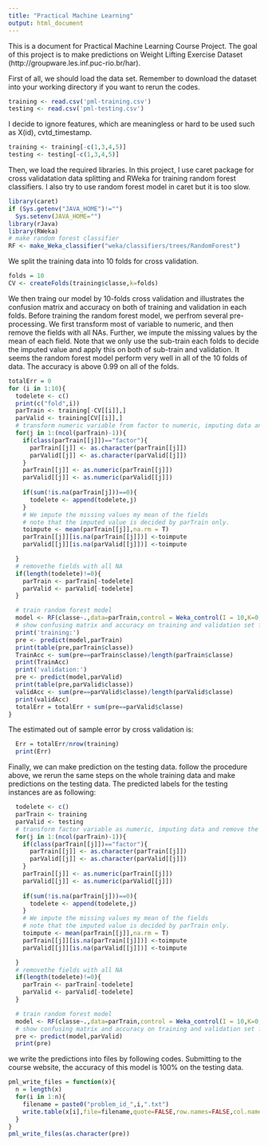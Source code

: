 ---
title: "Practical Machine Learning"
output: html_document
---

This is a document for Practical Machine Learning Course Project. The goal of this project is to make predictions on Weight Lifting Exercise Dataset (http://groupware.les.inf.puc-rio.br/har).

First of all, we should load the data set. Remember to download the dataset into your working directory if you want to rerun the codes.

```{r,cache=TRUE}
training <- read.csv('pml-training.csv')
testing <- read.csv('pml-testing.csv')
```

I decide to ignore features, which are meaningless or hard to be used such as X(id), cvtd_timestamp.
```{r}
training <- training[-c(1,3,4,5)]
testing <- testing[-c(1,3,4,5)]
```

Then, we load the required libraries. In this project, I use caret package for cross validatation data splitting and RWeka for training random forest classifiers. I also try to use random forest model in caret but it is too slow.
```{r,warning=FALSE}
library(caret)
if (Sys.getenv("JAVA_HOME")!="")
  Sys.setenv(JAVA_HOME="")
library(rJava)
library(RWeka)
# make random forest classifier
RF <- make_Weka_classifier("weka/classifiers/trees/RandomForest")
```

We split the training data into 10 folds for cross validation.
```{r,warning=FALSE}
folds = 10
CV <- createFolds(training$classe,k=folds)
```

We then traing our model by 10-folds cross validation and illustrates the confusion matrix and accuracy on both of training and validation in each folds. Before training the random forest model, we perfrom several pre-processing. We first transform most of variable to numeric, and then remove the fields with all NAs. Further, we impute the missing values by the mean of each field. Note that we only use the sub-train each folds to decide the imputed value and apply this on both of sub-train and validation. It seems the random forest model perform very well in all of the 10 folds of data. The accuracy is above 0.99 on all of the folds.

```{r,warning=FALSE,cache=TRUE}
totalErr = 0
for (i in 1:10){
  todelete <- c()
  print(c("fold",i))
  parTrain <- training[-CV[[i]],]
  parValid <- training[CV[[i]],]
  # transform numeric variable from factor to numeric, imputing data and remove the fields with all NA 
  for(j in 1:(ncol(parTrain)-1)){
    if(class(parTrain[[j]])=="factor"){
      parTrain[[j]] <- as.character(parTrain[[j]])
      parValid[[j]] <- as.character(parValid[[j]])
    }
    parTrain[[j]] <- as.numeric(parTrain[[j]])
    parValid[[j]] <- as.numeric(parValid[[j]])
    
    if(sum(!is.na(parTrain[j]))==0){
      todelete <- append(todelete,j)
    }
    # We impute the missing values my mean of the fields
    # note that the imputed value is decided by parTrain only.
    toimpute <- mean(parTrain[[j]],na.rm = T)
    parTrain[[j]][is.na(parTrain[[j]])] <-toimpute
    parValid[[j]][is.na(parValid[[j]])] <-toimpute

  }
  # removethe fields with all NA 
  if(length(todelete)!=0){
    parTrain <- parTrain[-todelete]
    parValid <- parValid[-todelete]
  }

  # train random forest model
  model <- RF(classe~.,data=parTrain,control = Weka_control(I = 10,K=0,S=1))
  # show confusing matrix and accuracy on training and validation set for each fold
  print('training:')
  pre <- predict(model,parTrain)
  print(table(pre,parTrain$classe))
  TrainAcc <- sum(pre==parTrain$classe)/length(parTrain$classe)
  print(TrainAcc)
  print('validation:')
  pre <- predict(model,parValid)
  print(table(pre,parValid$classe))
  validAcc <- sum(pre==parValid$classe)/length(parValid$classe)
  print(validAcc)  
  totalErr = totalErr + sum(pre==parValid$classe)
}
```

The estimated out of sample error by cross validation is:
```{r,echo=FALSE}
  Err = totalErr/nrow(training)
  print(Err)
```


Finally, we can make prediction on the testing data. follow the procedure above, we rerun the same steps on the whole training data and make predictions on the testing data. The predicted labels for the testing instances are as following:

```{r,warning=FALSE,cache=TRUE,echo=FALSE}
  
  todelete <- c()
  parTrain <- training
  parValid <- testing
  # transform factor variable as numeric, imputing data and remove the fields with all NA 
  for(j in 1:(ncol(parTrain)-1)){
    if(class(parTrain[[j]])=="factor"){
      parTrain[[j]] <- as.character(parTrain[[j]])
      parValid[[j]] <- as.character(parValid[[j]])
    }
    parTrain[[j]] <- as.numeric(parTrain[[j]])
    parValid[[j]] <- as.numeric(parValid[[j]])
    
    if(sum(!is.na(parTrain[j]))==0){
      todelete <- append(todelete,j)
    }
    # We impute the missing values my mean of the fields
    # note that the imputed value is decided by parTrain only.
    toimpute <- mean(parTrain[[j]],na.rm = T)
    parTrain[[j]][is.na(parTrain[[j]])] <-toimpute
    parValid[[j]][is.na(parValid[[j]])] <-toimpute

  }
  # removethe fields with all NA 
  if(length(todelete)!=0){
    parTrain <- parTrain[-todelete]
    parValid <- parValid[-todelete]
  }

  # train random forest model
  model <- RF(classe~.,data=parTrain,control = Weka_control(I = 10,K=0,S=1))
  # show confusing matrix and accuracy on training and validation set for each fold
  pre <- predict(model,parValid)
  print(pre)
```

we write the predictions into files by following codes. Submitting to the course website, the accuracy of this model is 100% on the testing data.
```{r}
pml_write_files = function(x){
  n = length(x)
  for(i in 1:n){
    filename = paste0("problem_id_",i,".txt")
    write.table(x[i],file=filename,quote=FALSE,row.names=FALSE,col.names=FALSE)
  }
}
pml_write_files(as.character(pre))

```